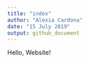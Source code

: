 ---
title: "index"
author: "Alexia Cardona"
date: "15 July 2019"
output: github_document
---

Hello, Website!
